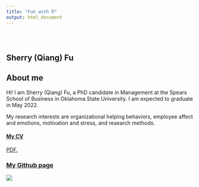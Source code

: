 ```yaml
---
title: "Fun with R"
output: html_document
---
```


<style type="text/css">
.title {
  display: none;
}

#getting-started img {
  margin-right: 10px;
}

</style>

<div class="row" style="padding-top: 30px;">
<div class="col-sm-6">

# **Sherry (Qiang) Fu**

## About me

Hi! I am Sherry (Qiang) Fu, a PhD candidate in Management at the Spears School of Business in Oklahoma State University.
I am expected to graduate in May 2022.

My research interests are organizational helping behaviors, employee affect and emotions, motivation and stress, and research methods. 

#### [My CV](fuqiangg.github.io/Fun-with-R/docs/Fu_CV.pdf)
<a href="fuqiangg.github.io/Fun-with-R/docs/Fu_CV.pdf" target="_blank">PDF.</a>

</div>
<div class="col-sm-6">


### [My Github page](https://github.com/fuqiangg)

<a href = "https://github.com/fuqiangg">
![](images/IMG_6111.JPG)
</a>
</div>
